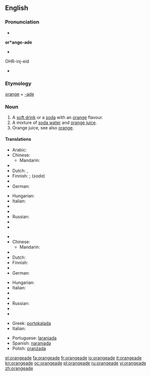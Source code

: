 ==English==

===Pronunciation===
* {{IPA|/ˈɒ.ɹɪn.ˌdʒeɪd/}}
'''or*ange-ade'''
* {{audio|en-us-orangeade.ogg|Audio (US)}}
OHR-inj-eid
* {{rhymes|eɪd}}

===Etymology===
[[orange]] + [[-ade]]

===Noun===
{{en-noun}}

# A [[soft drink]] or a [[soda]] with an [[orange]] flavour.
# A mixture of [[soda water]] and [[orange juice]].
# Orange juice, see also [[orange]].

====Translations====
{{trans-top|orange flavour soft drink}}
* Arabic: {{t|ar|شرب البرتقال|m|tr=sharaab al-burTuqaal}}
* Chinese:
** Mandarin: {{t-|cmn|橘子水|tr=júzi shuǐ|sc=Hani}}
* {{trreq|cs}}
* Dutch: {{t|nl|sinaasappellimonade}},  {{t|nl|appelsienlimonade}}
* Finnish: {{t|fi|appelsiinijuoma}}; {{t|fi|appelsiinilimonadi}} (''soda'')
* {{trreq|fr}}
* German: {{t|de|Orangeade|f}}
{{trans-mid}}
* Hungarian: {{t|hu|narancsszörp}}
* Italian: {{t+|it|aranciata|f}}
* {{trreq|ja}}
* {{trreq|pt}}
* Russian: {{t|ru|оранжад|m|tr=oranžád}}
* {{trreq|es}}
* {{trreq|sv}}
{{trans-bottom}}

{{trans-top|soda water and orange juice}}
* {{trreq|ar}}
* Chinese:
** Mandarin: {{t-|cmn|橘子水|tr=júzi shuǐ|sc=Hani}}
* {{trreq|cs}}
* Dutch: {{t|nl|appelsiensap met spa bruis|n}}
* Finnish: {{t|fi|appelsiinisooda}}
* {{trreq|fr}}
* German: {{t|de|Orangenlimonade|f}}
{{trans-mid}}
* Hungarian: {{t|hu|oranzsád}}
* Italian: {{t|it|oransoda|f}}
* {{trreq|ja}}
* {{trreq|pt}}
* Russian: {{t|ru|оранжад|m|tr=oranžád}}
* {{trreq|es}}
* {{trreq|sv}}
{{trans-bottom}}

{{checktrans-top}}
* Greek: [[portokalada]]
* Italian: {{t+|it|aranciata}}
{{trans-mid}}
* Portuguese: [[laranjada]]
* Spanish: [[naranjada]] {{f}}
* Polish: [[oranżada]] {{f}}
{{trans-bottom}}

[[el:orangeade]]
[[fa:orangeade]]
[[fr:orangeade]]
[[io:orangeade]]
[[it:orangeade]]
[[kn:orangeade]]
[[oc:orangeade]]
[[pl:orangeade]]
[[ru:orangeade]]
[[vi:orangeade]]
[[zh:orangeade]]